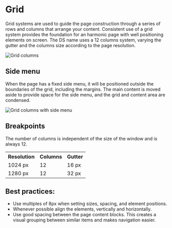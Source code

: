 # Grid

Grid systems are used to guide the page construction through a series of rows and columns that arrange your content. Consistent use of a grid system provides the foundation for an harmonic page with well positioning elements on screen. The DS name uses a 12 columns system, varying the gutter and the columns size according to the page resolution.

![Grid columns](/static/image/grid-columns.png)

## Side menu

When the page has a fixed side menu, it will be positioned outside the boundaries of the grid, including the margins. The main content is moved aside to provide space for the side menu, and the grid and content area are condensed.

![Grid columns with side menu](/static/image/grid-sidemenu.png)

## Breakpoints

The number of columns is independent of the size of the window and is always 12.

<table>
  <th>Resolution</th>
  <th>Columns</th>
  <th>Gutter</th>
  <tr>
    <td>1024 px</td>
    <td>12</td>
    <td>16 px</td>
  </tr>
  <tr>
    <td>1280 px</td>
    <td>12</td>
    <td>32 px</td>
  </tr>
</table>

## Best practices:

- Use multiples of 8px when setting sizes, spacing, and element positions.
- Whenever possible align the elements, vertically and horizontally.
- Use good spacing between the page content blocks. This creates a visual grouping between similar items and makes navigation easier.
